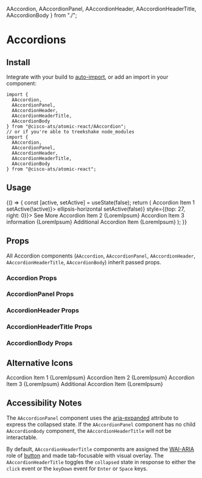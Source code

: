 


  AAccordion,
  AAccordionPanel,
  AAccordionHeader,
  AAccordionHeaderTitle,
  AAccordionBody
} from "./";

<Meta title="Components/Accordions" component={AAccordion} />

# Accordions

## Install

Integrate with your build to [auto-import](?path=/docs/getting-started--page#integrating), or add an import in your component:

```
import {
  AAccordion,
  AAccordionPanel,
  AAccordionHeader,
  AAccordionHeaderTitle,
  AAccordionBody
} from "@cisco-ats/atomic-react/AAccordion";
// or if you're able to treekshake node_modules
import {
  AAccordion,
  AAccordionPanel,
  AAccordionHeader,
  AAccordionHeaderTitle,
  AAccordionBody
} from "@cisco-ats/atomic-react";
```

## Usage

<Preview>
  <Story name="usage-1">
    <YourComponent>
      {() => {
        const [active, setActive] = useState(false);
        return (
          <AAccordion bordered>
            <AAccordionPanel>
              <AAccordionHeader>
                <AAccordionHeaderTitle chevron={false}>
                  Accordion Item 1
                </AAccordionHeaderTitle>
                <ADropdown>
                  <AButton icon tertiaryAlt onClick={() => setActive(!active)}>
                    <AIcon>ellipsis-horizontal</AIcon>
                  </AButton>
                  <ADropdownMenu
                    open={active}
                    onClose={() => setActive(false)}
                    style={{top: 27, right: 0}}>
                    <ADropdownMenuItem>See More</ADropdownMenuItem>
                  </ADropdownMenu>
                </ADropdown>
              </AAccordionHeader>
            </AAccordionPanel>
            <AAccordionPanel collapsed={false}>
              <AAccordionHeader>
                <AAccordionHeaderTitle>Accordion Item 2</AAccordionHeaderTitle>
              </AAccordionHeader>
              <AAccordionBody>{LoremIpsum}</AAccordionBody>
            </AAccordionPanel>
            <AAccordionPanel>
              <AAccordionHeader>
                <AAccordionHeaderTitle>Accordion Item 3</AAccordionHeaderTitle>
                <AButton icon tertiaryAlt href="/" target="_blank">
                  <AIcon>information</AIcon>
                </AButton>
              </AAccordionHeader>
              <AAccordionBody>{LoremIpsum}</AAccordionBody>
            </AAccordionPanel>
            <AAccordionPanel collapsed={false}>
              <AAccordionHeader>
                <AAccordionHeaderTitle>
                  Additional Accordion Item
                </AAccordionHeaderTitle>
              </AAccordionHeader>
              <AAccordionBody>{LoremIpsum}</AAccordionBody>
            </AAccordionPanel>
          </AAccordion>
        );
      }}
    </YourComponent>
  </Story>
</Preview>

## Props

All Accordion components (`AAccordion`, `AAccordionPanel`, `AAccordionHeader`, `AAccordionHeaderTitle`, `AAccordionBody`) inherit passed props.

### Accordion Props

<Props of={AAccordion} />

### AccordionPanel Props

<Props of={AAccordionPanel} />

### AccordionHeader Props

<Props of={AAccordionHeader} />

### AccordionHeaderTitle Props

<Props of={AAccordionHeaderTitle} />

### AccordionBody Props

<Props of={AAccordionBody} />

## Alternative Icons

<Preview>
  <Story name="icons-1">
    <AAccordion>
      <AAccordionPanel>
        <AAccordionHeader>
          <AAccordionHeaderTitle
            expandIcon="triangle-right"
            collapseIcon="triangle-down">
            Accordion Item 1
          </AAccordionHeaderTitle>
        </AAccordionHeader>
        <AAccordionBody>{LoremIpsum}</AAccordionBody>
      </AAccordionPanel>
      <AAccordionPanel collapsed={false}>
        <AAccordionHeader>
          <AAccordionHeaderTitle expandIcon="add" collapseIcon="subtract">
            Accordion Item 2
          </AAccordionHeaderTitle>
        </AAccordionHeader>
        <AAccordionBody>{LoremIpsum}</AAccordionBody>
      </AAccordionPanel>
      <AAccordionPanel>
        <AAccordionHeader>
          <AAccordionHeaderTitle
            expandIcon="triangle-down"
            collapseIcon="triangle-up">
            Accordion Item 3
          </AAccordionHeaderTitle>
        </AAccordionHeader>
        <AAccordionBody>{LoremIpsum}</AAccordionBody>
      </AAccordionPanel>
      <AAccordionPanel collapsed={false}>
        <AAccordionHeader>
          <AAccordionHeaderTitle>
            Additional Accordion Item
          </AAccordionHeaderTitle>
        </AAccordionHeader>
        <AAccordionBody>{LoremIpsum}</AAccordionBody>
      </AAccordionPanel>
    </AAccordion>
  </Story>
</Preview>

## Accessibility Notes

The `AAccordionPanel` component uses the [aria-expanded](https://www.w3.org/TR/wai-aria/#aria-expanded) attribute to express the collapsed state.
If the `AAccordionPanel` component has no child `AAccordionBody` component, the `AAccordionHeaderTitle` will not be interactable.

By default, `AAccordionHeaderTitle` components are assigned the [WAI-ARIA](https://www.w3.org/WAI/standards-guidelines/aria/) role of [button](https://www.w3.org/TR/wai-aria/#button) and made tab-focusable with visual overlay.
The `AAccordionHeaderTitle` toggles the `collapsed` state in response to either the `click` event or the `keyDown` event for `Enter` or `Space` keys.
